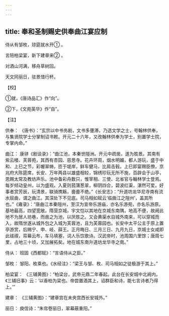 ```yaml
---
---
---
```

title: 奉和圣制赐史供奉曲江宴应制
---




侍从有邹枚，琼筵就水开① 。

言陪柏梁宴，新下建章来② 。

对酒山河满，移舟草树回。

天文同丽日，驻景惜行杯。

【校】

①就，《唐诗品汇》作“向”。

②下，《文苑英华》作“自”。

【注】

供奉： 《唐书》：“玄宗以中书务剧，文书多壅滞，乃选文学之士，号翰林供奉，与集贤院学士分掌制诏书敕。开元二十六年，又改翰林供奉为学士，别置学士院，专掌内命。”

曲江： 康骈《剧谈录》：“曲江池，本秦世隑洲。开元中疏凿，遂为胜景。其南有紫云楼、芙蓉苑，其西有杏园、慈思寺。花卉环周，烟水明媚，都人游玩，盛于中和、上巳之节，彩幄翠帱，匝于堤岸，鲜车健马，比肩击毂。上巳即宴赐臣僚，京兆府大陈筵席，长安、万年两县以雄盛相较，锦绣珍玩无所不施，百辟会于山亭，恩赐太常及教坊声乐。池中备彩舟数只，惟宰相、三使、北省官与翰林学士登焉。每岁倾动皇州，以为盛观。入夏则菰蒲葱翠，柳阴四合，碧波红渠，湛然可爱。好事者赏芳辰，玩清景，联骑携觞，亹亹不绝。”《长安志》：“升道坊龙华尼寺南有流水屈曲，谓之曲江。其深处下不见底。司马相如赋云‘临曲江之隑州’，盖其所也。”《雍录》：“唐曲江本秦隑州，至汉为宣帝乐游庙，亦名乐游苑，亦名乐游原。基地最高，四望宽敞。隋营京城，宇文恺以其地在京城东南隅，地高不便，故阙此地不为居人坊巷，而凿之为池，以厌胜之。又会黄渠水自城外南来，可以穿城而入，故隋世遂从城外包之入城为芙蓉池，且为芙蓉园也。长安中太平公主于原上置亭游赏，后赐宁、申、岐、薛王。正月晦日、三月三日、九月九日，京城士女咸即此祓禊，帟幕云布，车马填塞，词人乐饮歌诗。汉武帝时，池周围六里馀；唐周七里，占地三十顷，又加展拓矣。地在城东南升道坊龙华寺之南。”

侍从： 班固《西都赋》：“言语侍从之臣。”

邹枚： 邹阳、枚乘也。《水经注》：“梁王与邹、枚、司马相如之徒极游于其上。”

柏梁宴： 《三辅黄图》：“柏梁台，武帝元鼎二年春起。此台在长安城中北阙内。《三辅旧事》云：‘以香柏为梁也。帝尝置酒其上，诏群臣和诗，能七言诗者乃得上。’”

建章： 《三辅黄图》：“建章宫在未央宫西长安城外。”

丽日： 庾信诗：“朱帘卷丽日，翠幕蔽重阳。”